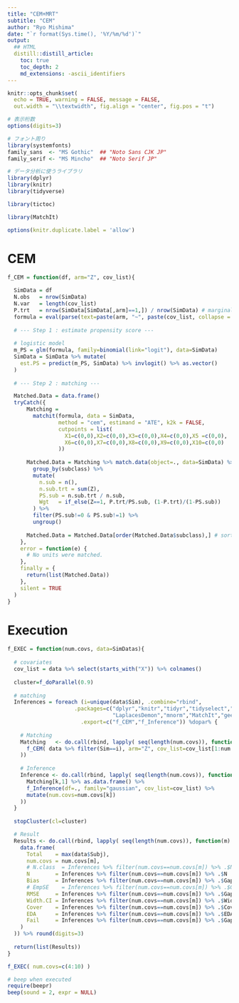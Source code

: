 ```yaml
---
title: "CEM+MRT"
subtitle: "CEM"
author: "Ryo Mishima"
date: "`r format(Sys.time(), '%Y/%m/%d')`"
output:
  ## HTML
  distill::distill_article:
    toc: true
    toc_depth: 2
    md_extensions: -ascii_identifiers
---
```


```r
knitr::opts_chunk$set(
  echo = TRUE, warning = FALSE, message = FALSE,
  out.width = "\\textwidth", fig.align = "center", fig.pos = "t")

# 表示桁数
options(digits=3)

# フォント周り
library(systemfonts)
family_sans  <- "MS Gothic"  ## "Noto Sans CJK JP"
family_serif <- "MS Mincho"  ## "Noto Serif JP"

# データ分析に使うライブラリ
library(dplyr)
library(knitr)
library(tidyverse)

library(tictoc)

library(MatchIt)

options(knitr.duplicate.label = 'allow')
```

# CEM
```r
f_CEM = function(df, arm="Z", cov_list){

  SimData = df
  N.obs   = nrow(SimData)
  N.var   = length(cov_list)
  P.trt   = nrow(SimData[SimData[,arm]==1,]) / nrow(SimData) # marginal prob of treatment
  formula = eval(parse(text=paste(arm, "~", paste(cov_list, collapse = " + "))))
  
  # --- Step 1 : estimate propensity score --- 
  
  # logistic model
  m_PS = glm(formula, family=binomial(link="logit"), data=SimData)
  SimData = SimData %>% mutate(
    est.PS = predict(m_PS, SimData) %>% invlogit() %>% as.vector()
  )
  
  # --- Step 2 : matching --- 

  Matched.Data = data.frame()
  tryCatch({
      Matching = 
        matchit(formula, data = SimData,
                method = "cem", estimand = "ATE", k2k = FALSE,
                cutpoints = list(
                  X1=c(0,0),X2=c(0,0),X3=c(0,0),X4=c(0,0),X5 =c(0,0),
                  X6=c(0,0),X7=c(0,0),X8=c(0,0),X9=c(0,0),X10=c(0,0)
                ))
      
      Matched.Data = Matching %>% match.data(object=., data=SimData) %>% 
        group_by(subclass) %>%
        mutate(
          n.sub = n(),
          n.sub.trt = sum(Z),
          PS.sub = n.sub.trt / n.sub,
          Wgt   = if_else(Z==1, P.trt/PS.sub, (1-P.trt)/(1-PS.sub))
        ) %>%
        filter(PS.sub!=0 & PS.sub!=1) %>%
        ungroup()
      
      Matched.Data = Matched.Data[order(Matched.Data$subclass),] # sort
    },
    error = function(e) {
      # No units were matched.
    },
    finally = {
      return(list(Matched.Data))
    },
    silent = TRUE
  )
}
```

# Execution

```r
f_EXEC = function(num.covs, data=SimDatas){
  
  # covariates
  cov_list = data %>% select(starts_with("X")) %>% colnames()
  
  cluster=f_doParallel(0.9)
  
  # matching
  Inferences = foreach (i=unique(data$Sim), .combine="rbind", 
                     .packages=c("dplyr","knitr","tidyr","tidyselect","tidyverse",
                                 "LaplacesDemon","mnorm","MatchIt","geepack","marginaleffects"),
                       .export=c("f_CEM","f_Inference")) %dopar% {
  
    # Matching
    Matching   <- do.call(rbind, lapply( seq(length(num.covs)), function(j) 
      f_CEM( data %>% filter(Sim==i), arm="Z", cov_list=cov_list[1:num.covs[j]] )
    ))
    
    # Inference
    Inference <- do.call(rbind, lapply( seq(length(num.covs)), function(k)
      Matching[k,1] %>% as.data.frame() %>% 
      f_Inference(df=., family="gaussian", cov_list=cov_list) %>% 
      mutate(num.covs=num.covs[k])
    ))
  }
  
  stopCluster(cl=cluster)

  # Result
  Results <- do.call(rbind, lapply( seq(length(num.covs)), function(m)
    data.frame(
      Total    = max(data$Subj),
      num.covs = num.covs[m],
      # N.class  = Inferences %>% filter(num.covs==num.covs[m]) %>% .$N.class %>% mean(na.rm=TRUE),
      N        = Inferences %>% filter(num.covs==num.covs[m]) %>% .$N   %>% mean(na.rm=TRUE),
      Bias     = Inferences %>% filter(num.covs==num.covs[m]) %>% .$Gap %>% mean(na.rm=TRUE),
      # EmpSE    = Inferences %>% filter(num.covs==num.covs[m]) %>% .$Gap %>% sd(na.rm=TRUE),
      RMSE     = Inferences %>% filter(num.covs==num.covs[m]) %>% .$Gap.2 %>% mean(na.rm=TRUE) %>% sqrt(),
      Width.CI = Inferences %>% filter(num.covs==num.covs[m]) %>% .$Width.CI %>% mean(na.rm=TRUE),
      Cover    = Inferences %>% filter(num.covs==num.covs[m]) %>% .$Coverage %>% mean(na.rm=TRUE),
      EDA      = Inferences %>% filter(num.covs==num.covs[m]) %>% .$EDA.range %>% mean(na.rm=TRUE),
      Fail     = Inferences %>% filter(num.covs==num.covs[m]) %>% .$Gap %>% is.na() %>% sum()
    )
  )) %>% round(digits=3)
  
  return(list(Results))
}
```

```r
f_EXEC( num.covs=c(4:10) )
```

```r
# beep when executed
require(beepr)
beep(sound = 2, expr = NULL)
```
